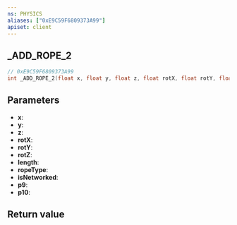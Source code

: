 ```yaml
---
ns: PHYSICS
aliases: ["0xE9C59F6809373A99"]
apiset: client
---
```

## _ADD_ROPE_2

```c
// 0xE9C59F6809373A99
int _ADD_ROPE_2(float x, float y, float z, float rotX, float rotY, float rotZ, float length, int ropeType, BOOL isNetworked, int p9, float p10);
```


## Parameters
* **x**:
* **y**:
* **z**:
* **rotX**:
* **rotY**:
* **rotZ**:
* **length**:
* **ropeType**:
* **isNetworked**:
* **p9**:
* **p10**:

## Return value